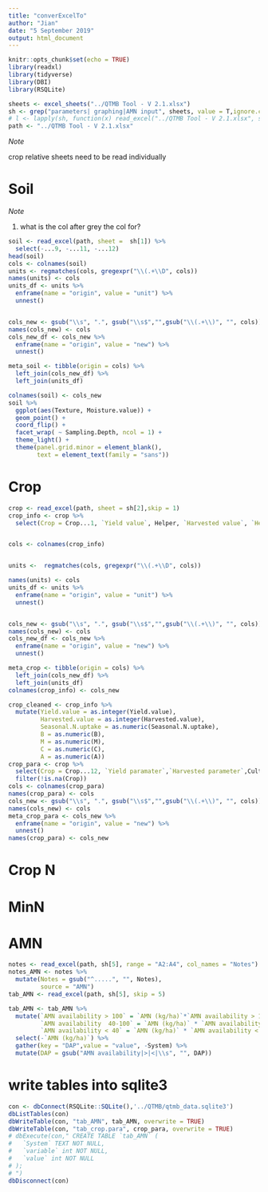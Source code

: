 ```yaml
---
title: "converExcelTo"
author: "Jian"
date: "5 September 2019"
output: html_document
---
```


```r
knitr::opts_chunk$set(echo = TRUE)
library(readxl)
library(tidyverse)
library(DBI)
library(RSQLite)

sheets <- excel_sheets("../QTMB Tool - V 2.1.xlsx")
sh <- grep("parameters| graphing|AMN input", sheets, value = T,ignore.case = T)
# l <- lapply(sh, function(x) read_excel("../QTMB Tool - V 2.1.xlsx", sheet = x))
path <- "../QTMB Tool - V 2.1.xlsx"
```
_Note_


crop relative sheets need to be read individually

# Soil

_Note_

1. what is the col after grey the col for? 
```r
soil <- read_excel(path, sheet =  sh[1]) %>% 
  select(-...9, -...11, -...12)
head(soil)
cols <- colnames(soil)
units <- regmatches(cols, gregexpr("\\(.+\\D", cols))
names(units) <- cols
units_df <- units %>% 
  enframe(name = "origin", value = "unit") %>% 
  unnest()


cols_new <- gsub("\\s", ".", gsub("\\s$","",gsub("\\(.+\\)", "", cols)))
names(cols_new) <- cols
cols_new_df <- cols_new %>% 
  enframe(name = "origin", value = "new") %>% 
  unnest()

meta_soil <- tibble(origin = cols) %>% 
  left_join(cols_new_df) %>% 
  left_join(units_df) 

colnames(soil) <- cols_new
soil %>% 
  ggplot(aes(Texture, Moisture.value)) +
  geom_point() + 
  coord_flip() +
  facet_wrap( ~ Sampling.Depth, ncol = 1) +
  theme_light() + 
  theme(panel.grid.minor = element_blank(),
        text = element_text(family = "sans"))

```


# Crop


```r
crop <- read_excel(path, sheet = sh[2],skip = 1) 
crop_info <- crop %>% 
  select(Crop = Crop...1, `Yield value`, Helper, `Harvested value`, `Helper 2`, `Seasonal N uptake (kg/ha)`, B, M, C, A)


cols <- colnames(crop_info)


units <-  regmatches(cols, gregexpr("\\(.+\\D", cols))

names(units) <- cols
units_df <- units %>% 
  enframe(name = "origin", value = "unit") %>% 
  unnest()


cols_new <- gsub("\\s", ".", gsub("\\s$","",gsub("\\(.+\\)", "", cols)))
names(cols_new) <- cols
cols_new_df <- cols_new %>% 
  enframe(name = "origin", value = "new") %>% 
  unnest()

meta_crop <- tibble(origin = cols) %>% 
  left_join(cols_new_df) %>% 
  left_join(units_df) 
colnames(crop_info) <- cols_new

crop_cleaned <- crop_info %>% 
  mutate(Yield.value = as.integer(Yield.value),
         Harvested.value = as.integer(Harvested.value),
         Seasonal.N.uptake = as.numeric(Seasonal.N.uptake),
         B = as.numeric(B),
         M = as.numeric(M),
         C = as.numeric(C),
         A = as.numeric(A))
crop_para <- crop %>% 
  select(Crop = Crop...12, `Yield paramater`,`Harvested parameter`,Cultivar) %>% 
  filter(!is.na(Crop))
cols <- colnames(crop_para)
names(crop_para) <- cols
cols_new <- gsub("\\s", ".", gsub("\\s$","",gsub("\\(.+\\)", "", cols)))
names(cols_new) <- cols
meta_crop_para <- cols_new %>% 
  enframe(name = "origin", value = "new") %>% 
  unnest()
names(crop_para) <- cols_new


```

# Crop N


# MinN

# AMN

```r

notes <- read_excel(path, sh[5], range = "A2:A4", col_names = "Notes")
notes_AMN <- notes %>% 
  mutate(Notes = gsub("^.....", "", Notes),
         source = "AMN")
tab_AMN <- read_excel(path, sh[5], skip = 5) 

tab_AMN <- tab_AMN %>% 
  mutate(`AMN availability > 100` = `AMN (kg/ha)`*`AMN availability > 100`,
         `AMN availability  40-100` = `AMN (kg/ha)` * `AMN availability  40-100`,
         `AMN availability < 40` = `AMN (kg/ha)` * `AMN availability < 40`) %>% 
  select(-`AMN (kg/ha)`) %>% 
  gather(key = "DAP",value = "value", -System) %>% 
  mutate(DAP = gsub("AMN availability|>|<|\\s", "", DAP))

```

# write tables into sqlite3


```r
con <- dbConnect(RSQLite::SQLite(),'../QTMB/qtmb_data.sqlite3')
dbListTables(con)
dbWriteTable(con, "tab_AMN", tab_AMN, overwrite = TRUE)
dbWriteTable(con, "tab_crop.para", crop_para, overwrite = TRUE)
# dbExecute(con," CREATE TABLE `tab_AMN` (
#   `System` TEXT NOT NULL,
#   `variable` int NOT NULL,
#   `value` int NOT NULL
# );
# ")
dbDisconnect(con)
```
